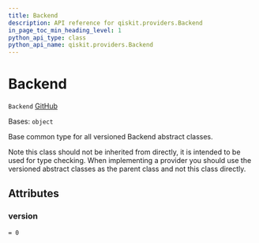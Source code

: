 ```yaml
---
title: Backend
description: API reference for qiskit.providers.Backend
in_page_toc_min_heading_level: 1
python_api_type: class
python_api_name: qiskit.providers.Backend
---
```


# Backend

<span id="qiskit.providers.Backend" />

`Backend` [GitHub](https://github.com/qiskit/qiskit/tree/stable/0.21/qiskit/providers/backend.py "view source code")

Bases: `object`

Base common type for all versioned Backend abstract classes.

Note this class should not be inherited from directly, it is intended to be used for type checking. When implementing a provider you should use the versioned abstract classes as the parent class and not this class directly.

## Attributes

<span id="qiskit.providers.Backend.version" />

### version

`= 0`

